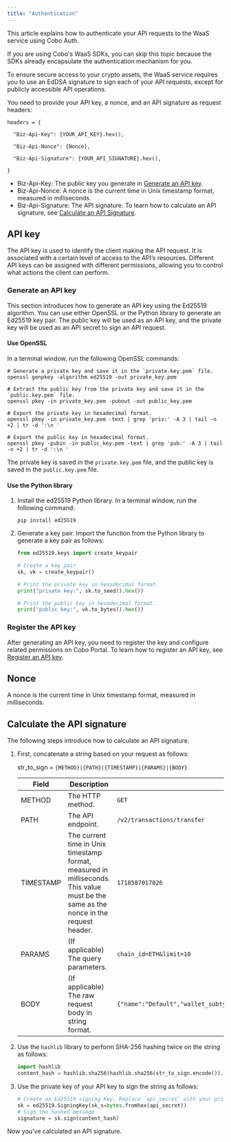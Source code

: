 ```yaml
---
title: "Authentication"
---
```


This article explains how to authenticate your API requests to the WaaS service using Cobo Auth. 

<Note>If you are using Cobo's WaaS SDKs, you can skip this topic because the SDKs already encapsulate the authentication mechanism for you.</Note>

To ensure secure access to your crypto assets, the WaaS service requires you to use an EdDSA signature to sign each of your API requests, except for publicly accessible API operations.

You need to provide your API key, a nonce, and an API signature as request headers:

```
headers = {

  "Biz-Api-Key": {YOUR_API_KEY}.hex(),

  "Biz-Api-Nonce": {Nonce},

  "Biz-Api-Signature": {YOUR_API_SIGNATURE}.hex(),

}
```

- Biz-Api-Key: The public key you generate in [Generate an API key](#generate-an-api-key).
- Biz-Api-Nonce: A nonce is the current time in Unix timestamp format, measured in milliseconds. 
- Biz-Api-Signature: The API signature. To learn how to calculate an API signature, see [Calculate an API Signature](#calculate-the-api-signaturez).


## API key

The API key is used to identify the client making the API request. It is associated with a certain level of access to the API’s resources. Different API keys can be assigned with different permissions, allowing you to control what actions the client can perform.

### Generate an API key

This section introduces how to generate an API key using the Ed25519 algorithm.
You can use either OpenSSL or the Python library to generate an Ed25519 key pair. The public key will be used as an API key, and the private key will be used as an API secret to sign an API request.

#### Use OpenSSL

In a terminal window, run the following OpenSSL commands:

```shell
# Generate a private key and save it in the `private.key.pem` file.
openssl genpkey -algorithm ed25519 -out private_key.pem

# Extract the public key from the private key and save it in the `public.key.pem` file.
openssl pkey -in private_key.pem -pubout -out public_key.pem

# Export the private key in hexadecimal format.
openssl pkey -in private_key.pem -text | grep 'priv:' -A 3 | tail -n +2 | tr -d ':\n '

# Export the public key in hexadecimal format.
openssl pkey -pubin -in public_key.pem -text | grep 'pub:' -A 3 | tail -n +2 | tr -d ':\n '
```

The private key is saved in the `private.key.pem` file, and the public key is saved in the `public.key.pem` file.

#### Use the Python library

1. Install the ed25519 Python library. In a terminal window, run the following command:

    ```shell
    pip install ed25519
    ```
2. Generate a key pair. Import the function from the Python library to generate a key pair as follows:

    ```python
    from ed25519.keys import create_keypair

    # Create a key pair
    sk, vk = create_keypair()

    # Print the private key in hexadecimal format.
    print("private key:", sk.to_seed().hex())

    # Print the public key in hexadecimal format.
    print("public key:", vk.to_bytes().hex())
    ```

### Register the API key

After generating an API key, you need to register the key and configure related permissions on Cobo Portal. To learn how to register an API key, see [Register an API key](https://manuals.cobo.com/en/portal/developer-console/create-api-key). 

## Nonce

A nonce is the current time in Unix timestamp format, measured in milliseconds. 

## Calculate the API signature

The following steps introduce how to calculate an API signature.

1. First, concatenate a string based on your request as follows:

    str_to_sign = `{METHOD}|{PATH}|{TIMESTAMP}|{PARAMS}|{BODY}`

    | **Field** | **Description**                                              | **Example**                                                  |
    | --------- | ------------------------------------------------------------ | ------------------------------------------------------------ |
    | METHOD    | The HTTP method.                                             | `GET`                                                          |
    | PATH      | The API endpoint.                                            | `/v2/transactions/transfer`                                    |
    | TIMESTAMP | The current time in Unix timestamp format, measured in milliseconds. This value must be the same as the nonce in the request header. | `1718587017026`                                                |
    | PARAMS    | (If applicable) The query parameters.                        | `chain_id=ETH&limit=10  `                                      |
    | BODY      | (If applicable) The raw request body in string format.       | `{"name":"Default","wallet_subtype":"Asset","wallet_type":"Custodial"}` |


2. Use the `hashlib` library to perform SHA-256 hashing twice on the string as follows:

    ```python
    import hashlib
    content_hash = hashlib.sha256(hashlib.sha256(str_to_sign.encode()).digest()).digest()
    ```

3. Use the private key of your API key to sign the string as follows:

    ```python
    # Create an Ed25519 signing Key. Replace `api_secret` with your private key.
    sk = ed25519.SigningKey(sk_s=bytes.fromhex(api_secret))
    # Sign the hashed message
    signature = sk.sign(content_hash)
    ```

Now you've calculated an API signature.
